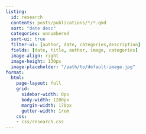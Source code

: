 ```yaml
---
listing:
  id: research
  contents: posts/publications/*/*.qmd  
  sort: "date desc"  
  categories: unnumbered 
  sort-ui: true 
  filter-ui: [author, date, categories,description]  
  fields: [date, title, author, image, categories]  
  image-align: right 
  image-height: 130px  
  image-placeholder: "/path/to/default-image.jpg" 
format:
  html:
    page-layout: full 
    grid:
      sidebar-width: 0px
      body-width: 1200px
      margin-width: 170px
      gutter-width: 1rem 
    css: 
    - css/research.css
---
```


::: {#research}
:::
